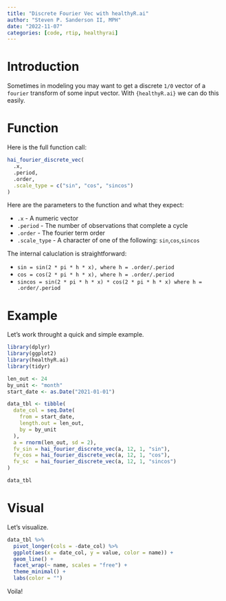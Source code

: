 ```yaml
---
title: "Discrete Fourier Vec with healthyR.ai"
author: "Steven P. Sanderson II, MPH"
date: "2022-11-07"
categories: [code, rtip, healthyrai]
---
```


# Introduction

Sometimes in modeling you may want to get a discrete `1/0` vector of a `fourier` transform of some input vector. With `{healthyR.ai}` we can do this easily.

# Function

Here is the full function call:

```r
hai_fourier_discrete_vec(
  .x,
  .period,
  .order,
  .scale_type = c("sin", "cos", "sincos")
)
```

Here are the parameters to the function and what they expect:

*  `.x` - A numeric vector
*  `.period` - The number of observations that complete a cycle
*  `.order` - The fourier term order
*  `.scale_type` - A character of one of the following: `sin`,`cos`,`sincos`

The internal caluclation is straightforward:

*  `sin = sin(2 * pi * h * x), where h = .order/.period`
*  `cos = cos(2 * pi * h * x), where h = .order/.period`
*  `sincos = sin(2 * pi * h * x) * cos(2 * pi * h * x) where h = .order/.period`

# Example

Let's work throught a quick and simple example.

```r
library(dplyr)
library(ggplot2)
library(healthyR.ai)
library(tidyr)

len_out <- 24
by_unit <- "month"
start_date <- as.Date("2021-01-01")

data_tbl <- tibble(
  date_col = seq.Date(
    from = start_date, 
    length.out = len_out, 
    by = by_unit
  ),
  a = rnorm(len_out, sd = 2),
  fv_sin = hai_fourier_discrete_vec(a, 12, 1, "sin"),
  fv_cos = hai_fourier_discrete_vec(a, 12, 1, "cos"),
  fv_sc  = hai_fourier_discrete_vec(a, 12, 1, "sincos")
)

data_tbl
```

# Visual

Let's visualize.

```r
data_tbl %>% 
  pivot_longer(cols = -date_col) %>% 
  ggplot(aes(x = date_col, y = value, color = name)) + 
  geom_line() + 
  facet_wrap(~ name, scales = "free") +
  theme_minimal() +
  labs(color = "")
```

Voila!